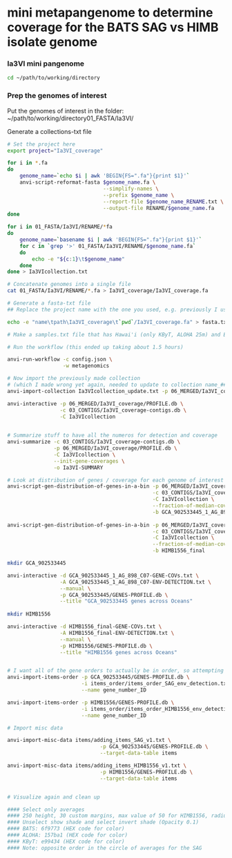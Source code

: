 # mini metapangenome to determine coverage for the BATS SAG vs HIMB isolate genome


### Ia3VI mini pangenome

```bash
cd ~/path/to/working/directory

```

### Prep the genomes of interest
Put the genomes of interest in the folder: 
~/path/to/working/directory01_FASTA/Ia3VI/

Generate a collections-txt file

```bash

# Set the project here
export project="Ia3VI_coverage"

for i in *.fa
do
    genome_name=`echo $i | awk 'BEGIN{FS=".fa"}{print $1}'`
    anvi-script-reformat-fasta $genome_name.fa \
                               --simplify-names \
                               --prefix $genome_name \
                               --report-file $genome_name_RENAME.txt \
                               --output-file RENAME/$genome_name.fa
done

for i in 01_FASTA/Ia3VI/RENAME/*fa
do
    genome_name=`basename $i | awk 'BEGIN{FS=".fa"}{print $1}'`
    for c in `grep '>' 01_FASTA/Ia3VI/RENAME/$genome_name.fa`
    do
        echo -e "${c:1}\t$genome_name"
    done
done > Ia3VIcollection.txt

# Concatenate genomes into a single file 
cat 01_FASTA/Ia3VI/RENAME/*.fa > Ia3VI_coverage/Ia3VI_coverage.fa

# Generate a fasta-txt file
## Replace the project name with the one you used, e.g. previously I used "NITRO_june23_v1" and also updated the file name

echo -e "name\tpath\Ia3VI_coverage\t`pwd`/Ia3VI_coverage.fa" > fasta.txt

# Make a samples.txt file that has Hawai'i (only KByT, ALOHA 25m) and BATS (only summer surface) metagenomes 

# Run the workflow (this ended up taking about 1.5 hours)

anvi-run-workflow -c config.json \
                  -w metagenomics

# Now import the previously made collection 
# (which I made wrong yet again, needed to update to collection name_####)
anvi-import-collection Ia3VIcollection_update.txt -p 06_MERGED/Ia3VI_coverage/PROFILE.db -c 03_CONTIGS/Ia3VI_coverage-contigs.db -C Ia3VIcollection --contigs-mode

anvi-interactive -p 06_MERGED/Ia3VI_coverage/PROFILE.db \
                 -c 03_CONTIGS/Ia3VI_coverage-contigs.db \
                 -C Ia3VIcollection
                 

# Summarize stuff to have all the numeros for detection and coverage             
anvi-summarize -c 03_CONTIGS/Ia3VI_coverage-contigs.db \
               -p 06_MERGED/Ia3VI_coverage/PROFILE.db \
               -C Ia3VIcollection \
               --init-gene-coverages \
               -o Ia3VI-SUMMARY

```


```bash
# Look at distribution of genes / coverage for each genome of interest
anvi-script-gen-distribution-of-genes-in-a-bin -p 06_MERGED/Ia3VI_coverage/PROFILE.db \
                                               -c 03_CONTIGS/Ia3VI_coverage-contigs.db \
                                               -C Ia3VIcollection \
                                               --fraction-of-median-coverage 0.25 \
                                               -b GCA_902533445_1_AG_898_C07 
                                               
anvi-script-gen-distribution-of-genes-in-a-bin -p 06_MERGED/Ia3VI_coverage/PROFILE.db \
                                               -c 03_CONTIGS/Ia3VI_coverage-contigs.db \
                                               -C Ia3VIcollection \
                                               --fraction-of-median-coverage 0.25 \
                                               -b HIMB1556_final 

mkdir GCA_902533445

anvi-interactive -d GCA_902533445_1_AG_898_C07-GENE-COVs.txt \
                 -A GCA_902533445_1_AG_898_C07-ENV-DETECTION.txt \
                 --manual \
                 -p GCA_902533445/GENES-PROFILE.db \
                 --title "GCA_902533445 genes across Oceans"
                 
mkdir HIMB1556 

anvi-interactive -d HIMB1556_final-GENE-COVs.txt \
                 -A HIMB1556_final-ENV-DETECTION.txt \
                 --manual \
                 -p HIMB1556/GENES-PROFILE.db \
                 --title "HIMB1556 genes across Oceans"


# I want all of the gene orders to actually be in order, so attempting to import this
anvi-import-items-order -p GCA_902533445/GENES-PROFILE.db \
                        -i items_order/items_order_SAG_env_detection.txt \
                        --name gene_number_ID

anvi-import-items-order -p HIMB1556/GENES-PROFILE.db \
                        -i items_order/items_order_HIMB1556_env_detection.txt \
                        --name gene_number_ID

# Import misc data 

anvi-import-misc-data items/adding_items_SAG_v1.txt \
                              -p GCA_902533445/GENES-PROFILE.db \
                              --target-data-table items

anvi-import-misc-data items/adding_items_HIMB1556_v1.txt \
                              -p HIMB1556/GENES-PROFILE.db \
                              --target-data-table items


# Visualize again and clean up

#### Select only averages
#### 250 height, 30 custom margins, max value of 50 for HIMB1556, radius 1500
#### Unselect show shade and select invert shade (Opacity 0.1)
#### BATS: 6f9773 (HEX code for color)
#### ALOHA: 157ba1 (HEX code for color)
#### KByT: e99434 (HEX code for color)
#### Note: opposite order in the circle of averages for the SAG

```
